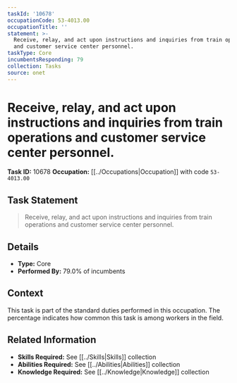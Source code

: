 ```yaml
---
taskId: '10678'
occupationCode: 53-4013.00
occupationTitle: ''
statement: >-
  Receive, relay, and act upon instructions and inquiries from train operations
  and customer service center personnel.
taskType: Core
incumbentsResponding: 79
collection: Tasks
source: onet
---
```

# Receive, relay, and act upon instructions and inquiries from train operations and customer service center personnel.

**Task ID:** 10678
**Occupation:** [[../Occupations|Occupation]] with code `53-4013.00`

## Task Statement

> Receive, relay, and act upon instructions and inquiries from train operations and customer service center personnel.

## Details

- **Type:** Core
- **Performed By:** 79.0% of incumbents

## Context

This task is part of the standard duties performed in this occupation. The percentage indicates how common this task is among workers in the field.

## Related Information

- **Skills Required:** See [[../Skills|Skills]] collection
- **Abilities Required:** See [[../Abilities|Abilities]] collection
- **Knowledge Required:** See [[../Knowledge|Knowledge]] collection
